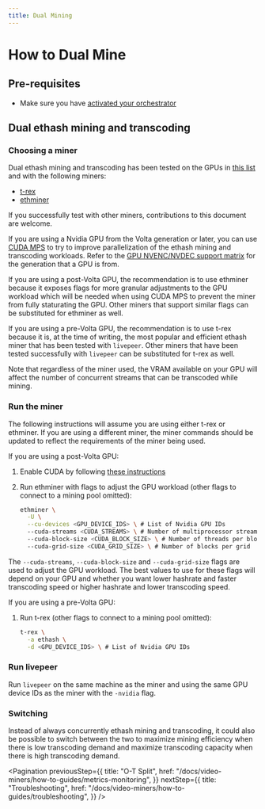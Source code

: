 ```yaml
---
title: Dual Mining
---
```


# How to Dual Mine

## Pre-requisites

- Make sure you have
  [activated your orchestrator](/docs/video-miners/getting-started/activation)

## Dual ethash mining and transcoding

### Choosing a miner

Dual ethash mining and transcoding has been tested on the GPUs in
[this list](https://github.com/livepeer/wiki/blob/master/GPU-SUPPORT.md) and
with the following miners:

- [t-rex](https://github.com/trexminer/T-Rex)
- [ethminer](https://github.com/ethereum-mining/ethminer)

If you successfully test with other miners, contributions to this document are
welcome.

If you are using a Nvidia GPU from the Volta generation or later, you can use
[CUDA MPS](https://docs.nvidia.com/deploy/mps/index.html) to try to improve
parallelization of the ethash mining and transcoding workloads. Refer to the
[GPU NVENC/NVDEC support matrix](https://developer.nvidia.com/video-encode-and-decode-gpu-support-matrix-new)
for the generation that a GPU is from.

If you are using a post-Volta GPU, the recommendation is to use ethminer because
it exposes flags for more granular adjustments to the GPU workload which will be
needed when using CUDA MPS to prevent the miner from fully staturating the GPU.
Other miners that support similar flags can be substituted for ethminer as well.

If you are using a pre-Volta GPU, the recommendation is to use t-rex because it
is, at the time of writing, the most popular and efficient ethash miner that has
been tested with `livepeer`. Other miners that have been tested successfully
with `livepeer` can be substituted for t-rex as well.

Note that regardless of the miner used, the VRAM available on your GPU will
affect the number of concurrent streams that can be transcoded while mining.

### Run the miner

The following instructions will assume you are using either t-rex or ethminer.
If you are using a different miner, the miner commands should be updated to
reflect the requirements of the miner being used.

If you are using a post-Volta GPU:

1. Enable CUDA by following
   [these instructions](https://docs.nvidia.com/deploy/mps/index.html#topic_6_1_2)

2. Run ethminer with flags to adjust the GPU workload (other flags to connect to
   a mining pool omitted):

   ```bash
   ethminer \
     -U \
     --cu-devices <GPU_DEVICE_IDS> \ # List of Nvidia GPU IDs
     --cuda-streams <CUDA_STREAMS> \ # Number of multiprocessor streams
     --cuda-block-size <CUDA_BLOCK_SIZE> \ # Number of threads per block
     --cuda-grid-size <CUDA_GRID_SIZE> \ # Number of blocks per grid
   ```

The `--cuda-streams`, `--cuda-block-size` and `--cuda-grid-size` flags are used
to adjust the GPU workload. The best values to use for these flags will depend
on your GPU and whether you want lower hashrate and faster transcoding speed or
higher hashrate and lower transcoding speed.

If you are using a pre-Volta GPU:

1. Run t-rex (other flags to connect to a mining pool omitted):

   ```bash
   t-rex \
     -a ethash \
     -d <GPU_DEVICE_IDS> \ # List of Nvidia GPU IDs
   ```

### Run livepeer

Run `livepeer` on the same machine as the miner and using the same GPU device
IDs as the miner with the `-nvidia` flag.

### Switching

Instead of always concurrently ethash mining and transcoding, it could also be
possible to switch between the two to maximize mining efficiency when there is
low transcoding demand and maximize transcoding capacity when there is high
transcoding demand.

<Pagination
  previousStep={{
    title: "O-T Split",
    href: "/docs/video-miners/how-to-guides/metrics-monitoring",
  }}
  nextStep={{
    title: "Troubleshooting",
    href: "/docs/video-miners/how-to-guides/troubleshooting",
  }}
/>
